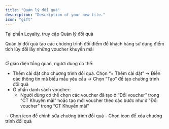 ```yaml
---
title: "Quản lý đổi quà"
description: "Description of your new file."
icon: "gift"
---
```


Tại phần Loyalty, truy cập Quản lý đổi quà

Quản lý đổi quà tạo các chương trình đổi điểm để khách hàng sử dụng điểm tích lũy đổi lấy những voucher khuyến mãi

<Frame caption="">
  <img
    src="https://aimini-upload.sgp1.digitaloceanspaces.com/image668_cd6094cd0f.png"
    alt=""
    style={{ borderRadius:"0.5rem" }}
  />
</Frame>

Ở giao diện tổng quan, người dùng có thể:

- Thêm cài đặt cho chương trình đổi quà. Chọn “\+ Thêm cài đặt” → Điền các thông tin mà biểu mẫu yêu cầu → Chọn “Tạo” để tạo chương trình đổi quà
- Ở phần danh sách voucher:
  - Người dùng có thể chọn các voucher đã tạo ở “Đổi voucher” trong “CT Khuyến mãi” hoặc tạo mới voucher theo các bước như ở “Đổi voucher” trong “CT Khuyến mãi”

<Frame caption="">
  <img
    src="https://aimini-upload.sgp1.digitaloceanspaces.com/image669_73c540f69e.png"
    alt=""
    style={{ borderRadius:"0.5rem" }}
  />
</Frame>
- Chọn icon <Icon icon="pencil" color="#100cec" size={15} /> để chỉnh sửa chương trình đổi quà
- Chọn icon <Icon icon="trash-can" color="#ef0909" size={15} /> để xóa chương trinh đổi quà